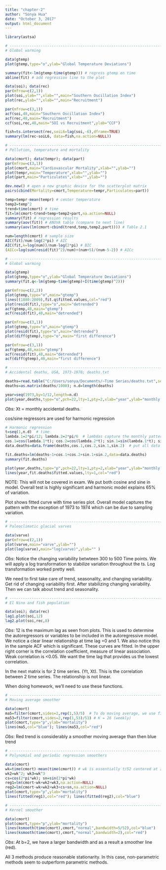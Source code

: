 ```yaml
---
title: "chapter-2"
author: "Sonya Hua"
date: "October 3, 2017"
output: html_document
---
```


```r
library(astsa)

# ------------------------------------------------------------------------------------
# Global warming

data(gtemp)
plot(gtemp,type="o",ylab="Global Temperature Deviations")

summary(fit<-lm(gtemp~time(gtemp))) # regress gtemp on time
abline(fit) # add regression line to the plot


```
```r

data(soi); data(rec)
par(mfrow=c(2,1))
plot(soi,ylab="",xlab="",main="Southern Oscillation Index")
plot(rec,ylab="",xlab="",main="Recruitment")

par(mfrow=c(3,1))
acf(soi,48,main="Southern Oscillation Index")
acf(rec,48,main="Recruitment")
ccf(soi,rec,48,main="SOI vs Recruitment",ylab="CCF")

fish=ts.intersect(rec,soiL6=lag(soi,-6),dframe=TRUE)
summary(lm(rec~soiL6, data=fish,na.action=NULL))

```

```r


# ------------------------------------------------------------------------------------
# Pollution, temperature and mortality

data(cmort); data(tempr); data(part)
par(mfrow=c(3,1))
plot(cmort,main="Cardiovascular Mortality",xlab="",ylab="")
plot(tempr,main="Temperature",xlab="",ylab="")
plot(part,main="Particulates",xlab="",ylab="")

dev.new() # open a new graphic device for the scatterplot matrix
pairs(cbind(Mortality=cmort,Temperature=tempr,Particulates=part))

temp=tempr-mean(tempr) # center temperature
temp2=temp^2
trend=time(cmort) # time
fit=lm(cmort~trend+temp+temp2+part,na.action=NULL)
summary(fit) # regression results
summary(aov(fit)) # ANOVA table (compare to next line)
summary(aov(lm(cmort~cbind(trend,temp,temp2,part)))) # Table 2.1

num=length(cmort) # sample size
AIC(fit)/num-log(2*pi) # AIC
AIC(fit,k=log(num))/num-log(2*pi) # BIC
(AICc=log(sum(resid(fit)^2)/num)+(num+5)/(num-5-2)) # AICc


```
```r

# ------------------------------------------------------------------------------------
# Global warming

data(gtemp)
plot(gtemp,type="o",ylab="Global Temperature Deviations")
summary(fit.q<-lm(gtemp~time(gtemp)+I(time(gtemp)^2)))

par(mfrow=c(2,2))
plot(gtemp,type="o",main="gtemp")
lines((1880:2009),fit.q$fitted.values,col="red")
plot(resid(fit),type="o",main="detrended")
acf(gtemp,48,main="gtemp")
acf(resid(fit),48,main="detrended")

par(mfrow=c(3,1))
plot(gtemp,type="o",main="gtemp")
plot(resid(fit),type="o",main="detrended")
plot(diff(gtemp),type="o",main="first difference")

par(mfrow=c(3,1))
acf(gtemp,48,main="gtemp")
acf(resid(fit),48,main="detrended")
acf(diff(gtemp),48,main="first difference")

```
```r


# ------------------------------------------------------------------------------------
# Accidental deaths, USA, 1973-1978; deaths.txt

deaths=read.table("C:/Users/sonya/Documents/~Time Series/deaths.txt",sep="")
deaths=as.matrix(deaths/1000); n.d=length(deaths)

year=seq(1973,by=1/12,length=n.d)
plot(year,deaths,type="o",pch=22,lty=1,pty=2,xlab="year",ylab="monthly accidental deaths (in thousands)")

```
*Obs:* Xt = monthly accidental deaths. 


cos/sine regressors are used for harmonic regression
```r

# Harmonic regression
t=seq(1,n.d)  # time
lambda.1=2*pi/12; lambda.2=2*pi/6  # lambdas capture the monthly pattern and bi-monthly pattern
cos.1=cos(lambda.1*t); cos.2=cos(lambda.2*t); sin.1=sin(lambda.1*t); sin.2=sin(lambda.2*t)  # regressors defined
data.deaths=data.frame(deaths,cos.1,cos.2,sin.1,sin.2)  # put all data into a data frame to fit the linear regression model

fit.deaths=lm(deaths~1+cos.1+cos.2+sin.1+sin.2,data=data.deaths)
summary(fit.deaths)

plot(year,deaths,type="p",pch=22,lty=1,pty=2,xlab="year",ylab="monthly accidental deaths (in thousands)")
lines(year,fit.deaths$fitted.values,lty=1,col="red")

```
NOTE: This will not be covered in exam. We put both cosine and sine in model. Overall test is highly significant and harmonic model explains 65% of variation.

Plot shows fitted curve with time series plot. Overall model captures the pattern with the exception of 1973 to 1974 which can be due to sampling variation. 

```r

# ------------------------------------------------------------------------------------
# Paleoclimatic glacial varves

data(varve)
par(mfrow=c(2,1))
plot(varve,main="varve",ylab="")
plot(log(varve),main="log(varve)",ylab="" )

```
*Obs*: Notice the changing variability betwteen 300 to 500 Time points. We will apply a log transformation to stabilize variation throughout the ts. Log transformation worked pretty well. 

We need to first take care of trend, seasonality, and changing variability. Get rid of changing variability first. After stabilizing changing variability. Then we can talk about trend and seasonality.


```r
# ------------------------------------------------------------------------------------
# El Nino and fish population

data(soi); data(rec)
lag1.plot(soi,12)
lag2.plot(soi,rec,8)

```
*Obs*: 12 is the maximum lag as seen from plots. This is used to determine the autoregressors or variables to be included in the autoregressive model. We notice a clear linear relationship at time lag =0 and 1. We also notice this in the sample ACF which is significant. These curves are fitted. In the upper right corner is the correlation coefficient, measure of linear association. Weak correlation is <0.05. We want the time lag that provides us the lowest correlation. 

In the next matrix is for 2 time series. (Yt, Xt). This is the correlation between 2 time series. The relationship is not linear. 

When doing homework, we'll need to use these functions.
```r
# ------------------------------------------------------------------------------------
# Moving average smoother

data(cmort)
ma5=filter(cmort,sides=2,rep(1,5)/5)  # To do moving average, we use filter(). K = 2, monthly
ma53=filter(cmort,sides=2,rep(1,53)/53) # K = 26 (weekly)
plot(cmort,type="p",ylab="mortality")
lines(ma5,col="blue"); lines(ma53,col="red")
```
*Obs*: Red trend is considerably a smoother moving average than then blue trend

```r
# ------------------------------------------------------------------------------------
# Polynomial and periodic regression smoothers

data(cmort)
wk=time(cmort)-mean(time(cmort)) # wk is essentially t/52 centered at zero
wk2=wk^2; wk3=wk^3
cs=cos(2*pi*wk); sn=sin(2*pi*wk)
reg1=lm(cmort~wk+wk2+wk3,na.action=NULL)
reg2=lm(cmort~wk+wk2+wk3+cs+sn,na.action=NULL)
plot(cmort,type="p",ylab="mortality")
lines(fitted(reg1),col="red"); lines(fitted(reg2),col="blue")
```

```r
# ------------------------------------------------------------------------------------
# Kernel smoother

data(cmort)
plot(cmort,type="p",ylab="mortality")
lines(ksmooth(time(cmort),cmort,"normal",bandwidth=5/52),col="blue")
lines(ksmooth(time(cmort),cmort,"normal",bandwidth=2),col="red")


```
*Obs*: At b=2, we have a larger bandwidth and as a result a smoother line (red). 

All 3 methods produce reasonable stationarity. In this case, non-parametric methods seem to outperform parametric methods. 


